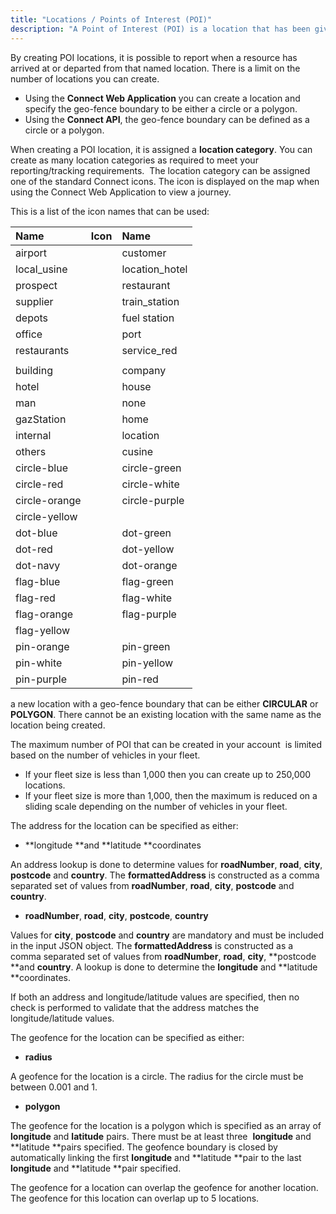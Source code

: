 ```yaml
---
title: "Locations / Points of Interest (POI)"
description: "A Point of Interest (POI) is a location that has been given a name and marked by a geo-fence boundary.Description of your new file."
---
```


By creating POI locations, it is possible to report when a resource has arrived at or departed from that named location. There is a limit on the number of locations you can create.

- Using the **Connect Web Application** you can create a location and specify the geo-fence boundary to be either a circle or a polygon. 
- Using the **Connect API**, the geo-fence boundary can be defined as a circle or a polygon. 

When creating a POI location, it is assigned a **location category**. You can create as many location categories as required to meet your reporting/tracking requirements.  The location category can be assigned one of the standard Connect icons. The icon is displayed on the map when using the Connect Web Application to view a journey. 

This is a list of the icon names that can be used:

| **Name**      | **Icon** | **Name**       |
| :------------ | :------- | :------------- |
| airport       |          | customer       |
| local_usine   |          | location_hotel |
| prospect      |          | restaurant     |
| supplier      |          | train_station  |
| depots        |          | fuel station   |
| office        |          | port           |
| restaurants   |          | service_red    |
|               |          |                |
| building      |          | company        |
| hotel         |          | house          |
| man           |          | none           |
| gazStation    |          | home           |
| internal      |          | location       |
| others        |          | cusine         |
| circle-blue   |          | circle-green   |
| circle-red    |          | circle-white   |
| circle-orange |          | circle-purple  |
| circle-yellow |          |                |
| dot-blue      |          | dot-green      |
| dot-red       |          | dot-yellow     |
| dot-navy      |          | dot-orange     |
| flag-blue     |          | flag-green     |
| flag-red      |          | flag-white     |
| flag-orange   |          | flag-purple    |
| flag-yellow   |          |                |
| pin-orange    |          | pin-green      |
| pin-white     |          | pin-yellow     |
| pin-purple    |          | pin-red        |

a new location with a geo-fence boundary that can be either **CIRCULAR** or **POLYGON**. There cannot be an existing location with the same name as the location being created.

The maximum number of POI that can be created in your account  is limited based on the number of vehicles in your fleet. 

- If your fleet size is less than 1,000 then you can create up to 250,000 locations. 
- If your fleet size is more than 1,000, then the maximum is reduced on a sliding scale depending on the number of vehicles in your fleet. 

The address for the location can be specified as either:

- **longitude **and **latitude **coordinates 

An address lookup is done to determine values for **roadNumber**, **road**, **city**, **postcode** and **country**. The **formattedAddress** is constructed as a comma separated set of values from **roadNumber**, **road**, **city**, **postcode** and **country**.

- **roadNumber**, **road**, **city**, **postcode**, **country** 

Values for **city**, **postcode** and **country** are mandatory and must be included in the input JSON object. The **formattedAddress** is constructed as a comma separated set of values from **roadNumber**, **road**, **city**, **postcode **and **country**. A lookup is done to determine the **longitude** and **latitude **coordinates.

If both an address and longitude/latitude values are specified, then no check is performed to validate that the address matches the longitude/latitude values.

The geofence for the location can be specified as either:

- **radius** 

A geofence for the location is a circle. The radius for the circle must be between 0.001 and 1.

- **polygon** 

The geofence for the location is a polygon which is specified as an array of **longitude** and **latitude** pairs. There must be at least three  **longitude** and **latitude **pairs specified. The geofence boundary is closed by automatically linking the first **longitude** and **latitude **pair to the last **longitude** and **latitude **pair specified.

The geofence for a location can overlap the geofence for another location. The geofence for this location can overlap up to 5 locations.